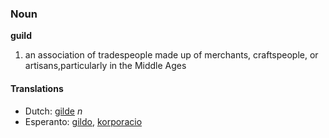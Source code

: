 ===Noun===
'''guild'''

# an association of tradespeople made up of merchants, craftspeople, or artisans,particularly in the Middle Ages

====Translations====
*Dutch: [[gilde]] ''n''
*Esperanto: [[gildo]], [[korporacio]]
